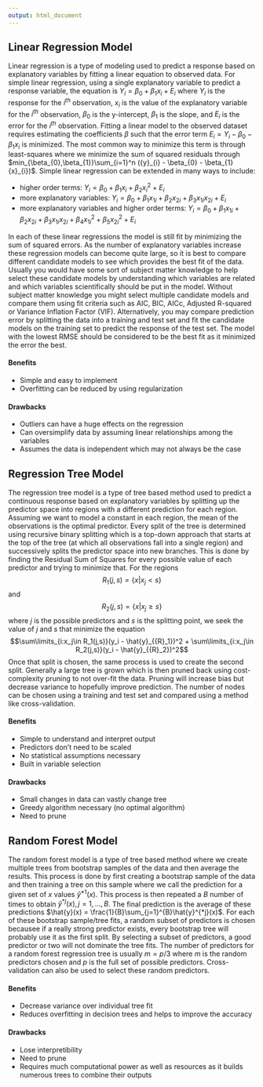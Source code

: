 ```yaml
---
output: html_document
---
```

## Linear Regression Model
Linear regression is a type of modeling used to predict a response based on explanatory variables by fitting a linear equation to observed data. For simple linear regression, using a single explanatory variable to predict a response variable, the equation is ${Y}_{i} = \beta_{0} + \beta_{1}{x}_{i} + {E}_{i}$ where ${Y}_{i}$ is the response for the ${i}^{th}$ observation, ${x}_{i}$ is the value of the explanatory variable for the ${i}^{th}$ observation, $\beta_{0}$ is the y-intercept, $\beta_{1}$ is the slope, and ${E}_{i}$ is the error for the ${i}^{th}$ observation. Fitting a linear model to the observed dataset requires estimating the coefficients $\beta$ such that the error term ${E}_{i} = {Y}_{i} - \beta_{0} - \beta_{1}{x}_{i}$ is minimized. The most common way to minimize this term is through least-squares where we minimize the sum of squared residuals through $min_{\beta_{0},\beta_{1}}\sum_{i=1}^n ({y}_{i} - \beta_{0} - \beta_{1}{x}_{i})$. Simple linear regression can be extended in many ways to include:  
  
* higher order terms: ${Y}_{i} = \beta_{0} + \beta_{1}{x}_{i} + \beta_{2}{x}_{i}^{2} + {E}_{i}$  
* more explanatory variables: ${Y}_{i} = \beta_{0} + \beta_{1}{x}_{1i} + \beta_{2}{x}_{2i} + \beta_{3}{x}_{1i}{x}_{2i} + {E}_{i}$  
* more explanatory variables and higher order terms: ${Y}_{i} = \beta_{0} + \beta_{1}{x}_{1i} + \beta_{2}{x}_{2i} + \beta_{3}{x}_{1i}{x}_{2i} + \beta_{4}{x}_{1i}^{2} + \beta_{5}{x}_{2i}^{2} + {E}_{i}$  
  
In each of these linear regressions the model is still fit by minimizing the sum of squared errors. As the number of explanatory variables increase these regression models can become quite large, so it is best to compare different candidate models to see which provides the best fit of the data. Usually you would have some sort of subject matter knowledge to help select these candidate models by understanding which variables are related and which variables scientifically should be put in the model. Without subject matter knowledge you might select multiple candidate models and compare them using fit criteria such as AIC, BIC, AICc, Adjusted R-squared or Variance Inflation Factor (VIF). Alternatively, you may compare prediction error by splitting the data into a training and test set and fit the candidate models on the training set to predict the response of the test set. The model with the lowest RMSE should be considered to be the best fit as it minimized the error the best.  

#### Benefits
  * Simple and easy to implement
  * Overfitting can be reduced by using regularization

#### Drawbacks
  * Outliers can have a huge effects on the regression
  * Can oversimplify data by assuming linear relationships among the variables
  * Assumes the data is independent which may not always be the case
  
  
## Regression Tree Model
The regression tree model is a type of tree based method used to predict a continuous response based on explanatory variables by splitting up the predictor space into regions with a different prediction for each region. Assuming we want to model a constant in each region, the mean of the observations is the optimal predictor. Every split of the tree is determined using recursive binary splitting which is a top-down approach that starts at the top of the tree (at which all observations fall into a single region) and successively splits the predictor space into new branches. This is done by finding the Residual Sum of Squares for every possible value of each predictor and trying to minimize that. For the regions $${R}_1(j, s) = \{{x|x_{j}<s\}}$$ and $${R}_2(j, s) = \{{x|x_{j}\geq s\}}$$ where $j$ is the possible predictors and $s$ is the splitting point, we seek the value of $j$ and $s$ that minimize the equation $$\sum\limits_{i:x_j\in R_1(j,s)}(y_i - \hat{y}_{{R}_1})^2 + \sum\limits_{i:x_j\in R_2(j,s)}(y_i - \hat{y}_{{R}_2})^2$$ Once that split is chosen, the same process is used to create the second split. Generally a large tree is grown which is then pruned back using cost-complexity pruning to not over-fit the data. Pruning will increase bias but decrease variance to hopefully improve prediction. The number of nodes can be chosen using a training and test set and compared using a method like cross-validation.

#### Benefits
  * Simple to understand and interpret output
  * Predictors don't need to be scaled
  * No statistical assumptions necessary
  * Built in variable selection

#### Drawbacks
  * Small changes in data can vastly change tree
  * Greedy algorithm necessary (no optimal algorithm)
  * Need to prune

## Random Forest Model
The random forest model is a type of tree based method where we create multiple trees from bootstrap samples of the data and then average the results. This process is done by first creating a bootstrap sample of the data and then training a tree on this sample where we call the prediction for a given set of $x$ values $\hat{y}^{*1}(x)$. This process is then repeated a $B$ number of times to obtain $\hat{y}^{*j}(x), j = 1,...,B$. The final prediction is the average of these predictions $\hat{y}(x) = \frac{1}{B}\sum_{j=1}^{B}\hat{y}^{*j}(x)$. For each of these bootstrap sample/tree fits, a random subset of predictors is chosen becausee if a really strong predictor exists, every bootstrap tree will probably use it as the first split. By selecting a subset of predictors, a good predictor or two will not dominate the tree fits. The number of predictors for a random forest regression tree is usually $m = p/3$ where $m$ is the random predictors chosen and $p$ is the full set of possible predictors. Cross-validation can also be used to select these random predictors.  

#### Benefits
  * Decrease variance over individual tree fit
  * Reduces overfitting in decision trees and helps to improve the accuracy

#### Drawbacks
  * Lose interpretibility
  * Need to prune
  * Requires much computational power as well as resources as it builds numerous trees to combine their outputs